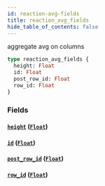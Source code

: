 ```yaml
---
id: reaction-avg-fields
title: reaction_avg_fields
hide_table_of_contents: false
---
```


aggregate avg on columns

```graphql
type reaction_avg_fields {
  height: Float
  id: Float
  post_row_id: Float
  row_id: Float
}
```

### Fields

#### [`height`](#) ([`Float`](/07-graphql/scalars/float))

#### [`id`](#) ([`Float`](/07-graphql/scalars/float))

#### [`post_row_id`](#) ([`Float`](/07-graphql/scalars/float))

#### [`row_id`](#) ([`Float`](/07-graphql/scalars/float))
